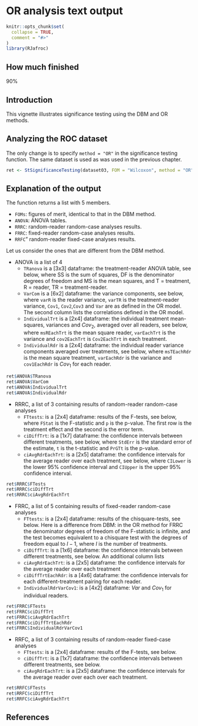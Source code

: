# OR analysis text output {#quick-start-or-text}



```r
knitr::opts_chunk$set(
  collapse = TRUE,
  comment = "#>"
)
library(RJafroc)
```

## How much finished {#quick-start-or-text-how-much-finished}
90%


## Introduction {#quick-start-or-text-intro}
This vignette illustrates significance testing using the DBM and OR methods. 


## Analyzing the ROC dataset {#quick-start-or-text-analyze-dataset}

The only change is to specify `method = "OR"` in the significance testing function. The same dataset is used as was used in the previous chapter. 

```r
ret <- StSignificanceTesting(dataset03, FOM = "Wilcoxon", method = "OR")
```             

## Explanation of the output {#quick-start-or-text-explanation}
The function returns a list with 5 members.  

* `FOMs`: figures of merit, identical to that in the DBM method. 
* `ANOVA`: ANOVA tables.
* `RRRC`: random-reader random-case analyses results.
* `FRRC`: fixed-reader random-case analyses results.
* `RRFC`" random-reader fixed-case analyses results.

Let us consider the ones that are different from the DBM method. 


* ANOVA is a list of 4
    + `TRanova` is a [3x3] dataframe: the treatment-reader ANOVA table, see below, where SS is the sum of squares, DF is the denominator degrees of freedom and MS is the mean squares, and T = treatment, R = reader, TR = treatment-reader.  
    + `VarCom` is a [6x2] dataframe: the variance components, see below, where `varR` is the reader variance, `varTR` is the treatment-reader variance, `Cov1`, `Cov2`,`Cov3` and `Var` are as defined in the OR model. The second column lists the correlations defined in the OR model.
    + `IndividualTrt` is a [2x4] dataframe: the individual treatment mean-squares, variances and $Cov_2$, averaged over all readers, see below, where `msREachTrt` is the mean square reader, `varEachTrt` is the variance and `cov2EachTrt` is `Cov2EachTrt` in each treatment.
    + `IndividualRdr` is a [2x4] dataframe: the individual reader variance components averaged over treatments, see below, where `msTEachRdr` is the mean square treatment, `varEachRdr` is the variance and `cov1EachRdr` is $Cov_1$ for each reader.
    
```r
ret$ANOVA$TRanova
ret$ANOVA$VarCom
ret$ANOVA$IndividualTrt
ret$ANOVA$IndividualRdr
```             

* RRRC, a list of 3 containing results of random-reader random-case analyses
    + `FTtests`: is a [2x4] dataframe: results of the F-tests, see below, where `FStat` is the F-statistic and `p` is the p-value. The first row is the treatment effect and the second is the error term.
    + `ciDiffTrt`: is a [1x7] dataframe: the confidence intervals between different treatments, see below, where `StdErr` is the standard error of the estimate, `t` is the t-statistic and `PrGTt` is the p-value.
    + `ciAvgRdrEachTrt`: is a [2x5] dataframe: the confidence intervals for the average reader over each treatment, see below, where `CILower` is the lower 95% confidence interval and `CIUpper` is the upper 95% confidence interval.
    
```r
ret$RRRC$FTests
ret$RRRC$ciDiffTrt
ret$RRRC$ciAvgRdrEachTrt
```             

* FRRC, a list of 5 containing results of fixed-reader random-case analyses
    + `FTtests`: is a [2x4] dataframe: results of the chisquare-tests, see below. Here is a difference from DBM: in the OR method for FRRC the denominator degrees of freedom of the F-statistic is infinite, and the test becomes equivalent to a chisquare test with the degrees of freedom equal to $I-1$, where $I$ is the number of treatments.
    + `ciDiffTrt`: is a [1x6] dataframe: the confidence intervals between different treatments, see below. An additional column lists 
    + `ciAvgRdrEachTrt`: is a [2x5] dataframe: the confidence intervals for the average reader over each treatment
    + `ciDiffTrtEachRdr`: is a [4x6] dataframe: the confidence intervals for each different-treatment pairing for each reader. 
   + `IndividualRdrVarCov1`: is a [4x2] dataframe: $Var$ and $Cov_1$ for individual readers. 
    
```r
ret$FRRC$FTests
ret$FRRC$ciDiffTrt
ret$FRRC$ciAvgRdrEachTrt
ret$FRRC$ciDiffTrtEachRdr
ret$FRRC$IndividualRdrVarCov1
```             

    
* RRFC, a list of 3 containing results of random-reader fixed-case analyses
    + `FTtests`: is a [2x4] dataframe: results of the F-tests, see below. 
    + `ciDiffTrt`: is a [1x7] dataframe: the confidence intervals between different treatments, see below. 
    + `ciAvgRdrEachTrt`: is a [2x5] dataframe: the confidence intervals for the average reader over each  over each treatment.  

    
```r
ret$RRFC$FTests
ret$RRFC$ciDiffTrt
ret$RRFC$ciAvgRdrEachTrt
```             


## References {#quick-start-or-text-references}

